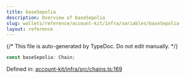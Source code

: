 ```yaml
---
title: baseSepolia
description: Overview of baseSepolia
slug: wallets/reference/account-kit/infra/variables/baseSepolia
layout: reference
---
```


{/* This file is auto-generated by TypeDoc. Do not edit manually. */}

```ts
const baseSepolia: Chain;
```

Defined in: [account-kit/infra/src/chains.ts:169](https://github.com/alchemyplatform/aa-sdk/blob/ad165355d980f9a16dd388088895bfc851df8656/account-kit/infra/src/chains.ts#L169)
